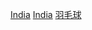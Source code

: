{{Commonscat|Badminton in India}}

[[Category:各國羽毛球|India]]
[[Category:亞洲羽毛球|India]]
[[Category:依體育運動劃分的印度體育‎|羽毛球]]